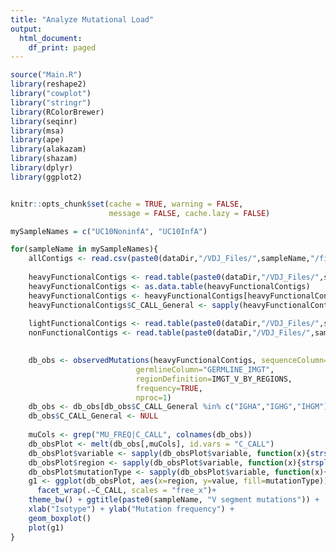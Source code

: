 ```yaml
---
title: "Analyze Mutational Load"
output:
  html_document:
    df_print: paged
---
```


```r
source("Main.R")
library(reshape2)
library("cowplot")
library("stringr")
library(RColorBrewer)
library(seqinr)  
library(msa)
library(ape)
library(alakazam)
library(shazam)
library(dplyr)
library(ggplot2)


knitr::opts_chunk$set(cache = TRUE, warning = FALSE, 
                      message = FALSE, cache.lazy = FALSE)

mySampleNames = c("UC10NoninfA", "UC10InfA")
```


```r
for(sampleName in mySampleNames){
    allContigs <- read.csv(paste0(dataDir,"/VDJ_Files/",sampleName,"/filtered_contig_annotations.csv"), stringsAsFactors = F)
    
    heavyFunctionalContigs <- read.table(paste0(dataDir,"/VDJ_Files/",sampleName,"/ChangeO/heavyFunctional_parse-select.tab"),sep="\t", header=TRUE, stringsAsFactors = F)
    heavyFunctionalContigs <- as.data.table(heavyFunctionalContigs)
    heavyFunctionalContigs <- heavyFunctionalContigs[heavyFunctionalContigs[,.I[which.max(UMICOUNT)] ,by=CELL]$V1]
    heavyFunctionalContigs$C_CALL_General <- sapply(heavyFunctionalContigs$C_CALL, function(x){substr(as.character(x),1,4)})
    
    lightFunctionalContigs <- read.table(paste0(dataDir,"/VDJ_Files/",sampleName,"/ChangeO/lightFunctional_parse-select.tab"),sep="\t", header=TRUE, stringsAsFactors = F)
    nonFunctionalContigs <- read.table(paste0(dataDir,"/VDJ_Files/",sampleName,"/ChangeO/filtered_contig_igblast_db-pass_FUNCTIONAL-F.tab"),sep="\t", header=TRUE, stringsAsFactors = F)

    
    db_obs <- observedMutations(heavyFunctionalContigs, sequenceColumn="SEQUENCE_IMGT",
                            germlineColumn="GERMLINE_IMGT",
                            regionDefinition=IMGT_V_BY_REGIONS,
                            frequency=TRUE, 
                            nproc=1)
    db_obs <- db_obs[db_obs$C_CALL_General %in% c("IGHA","IGHG","IHGM"),]
    db_obs$C_CALL_General <- NULL
    
    muCols <- grep("MU_FREQ|C_CALL", colnames(db_obs))
    db_obsPlot <- melt(db_obs[,muCols], id.vars = "C_CALL")
    db_obsPlot$variable <- sapply(db_obsPlot$variable, function(x){strsplit(as.character(x),"MU_FREQ_")[[1]][2]})
    db_obsPlot$region <- sapply(db_obsPlot$variable, function(x){strsplit(x,"_")[[1]][1]})
    db_obsPlot$mutationType <- sapply(db_obsPlot$variable, function(x){strsplit(x,"_")[[1]][2]})
    g1 <- ggplot(db_obsPlot, aes(x=region, y=value, fill=mutationType)) +
      facet_wrap(.~C_CALL, scales = "free_x")+
    theme_bw() + ggtitle(paste0(sampleName, "V segment mutations")) +
    xlab("Isotype") + ylab("Mutation frequency") +
    geom_boxplot()
    plot(g1)
}
```
